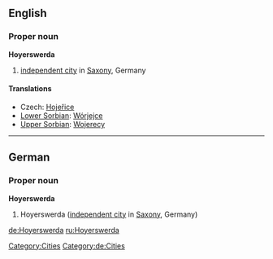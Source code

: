 ==English==
{{wikipedia}}
===Proper noun===
'''Hoyerswerda'''
# [[independent city]] in [[Saxony]], Germany

====Translations====
*Czech: [[Hojeřice]]
*[[Lower Sorbian]]: [[Wórjejce]]
*[[Upper Sorbian]]: [[Wojerecy]]

[[Category:Cities]]

----


==German==
{{wikipedia|lang=de}}

===Proper noun===
'''Hoyerswerda'''

# Hoyerswerda ([[independent city]] in [[Saxony]], Germany)

[[Category:de:Cities]]

[[de:Hoyerswerda]]
[[ru:Hoyerswerda]]